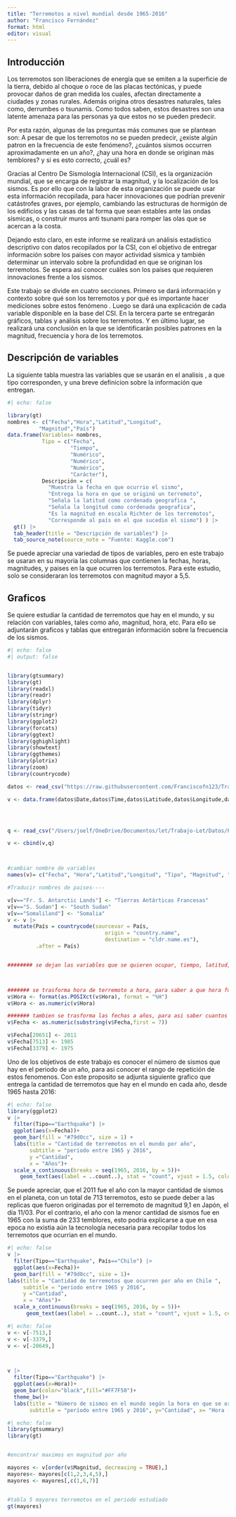 ```yaml
---
title: "Terremotos a nivel mundial desde 1965-2016"
author: "Francisco Fernández"
format: html
editor: visual
---
```


## Introducción

Los terremotos son liberaciones de energía que se emiten a la superficie de la tierra, debido al choque o roce de las placas tectónicas, y puede provocar daños de gran medida los cuales, afectan directamente a ciudades y zonas rurales. Además origina otros desastres naturales, tales como, derrumbes o tsunamis. Como todos saben, estos desastres son una latente amenaza para las personas ya que estos no se pueden predecir.

Por esta razón, algunas de las preguntas más comunes que se plantean son: A pesar de que los terremotos no se pueden predecir, ¿existe algún patron en la frecuencia de este fenómeno?, ¿cuántos sismos occurren aproximadamente en un año?, ¿hay una hora en donde se originan más temblores? y si es esto correcto, ¿cuál es?

Gracias al Centro De Sismología Internacional (CSI), es la organización mundial, que se encarga de registrar la magnitud, y la localización de los sismos. Es por ello que con la labor de esta organización se puede usar esta información recopilada, para hacer innovaciones que podrían prevenir catástrofes graves, por ejemplo, cambiando las estructuras de hormigón de los edificios y las casas de tal forma que sean estables ante las ondas sísmicas, o construir muros anti tsunami para romper las olas que se acercan a la costa.

Dejando esto claro, en este informe se realizará un análisis estadístico descriptivo con datos recopilados por la CSI, con el objetivo de entregar información sobre los países con mayor actividad sísmica y también determinar un intervalo sobre la profundidad en que se originan los terremotos. Se espera así conocer cuáles son los países que requieren innovaciones frente a los sismos.

Este trabajo se divide en cuatro secciones. Primero se dará información y contexto sobre qué son los terremotos y por qué es importante hacer mediciones sobre estos fenómeno . Luego se dará una explicación de cada variable disponible en la base del CSI. En la tercera parte se entregarán gráficos, tablas y análisis sobre los terremotos. Y en último lugar, se realizará una conclusión en la que se identificarán posibles patrones en la magnitud, frecuencia y hora de los terremotos.

## Descripción de variables

La siguiente tabla muestra las variables que se usarán en el analisis , a que tipo corresponden, y una breve definicion sobre la información que entregan.

```r
#| echo: false

library(gt)
nombres <- c("Fecha","Hora","Latitud","Longitud",
          "Magnitud","País") 
data.frame(Variables= nombres, 
           Tipo = c("Fecha",
                    "Tiempo",
                    "Numérico",
                    "Numérico",
                    "Numérico",
                    "Carácter"),
           Descripción = c(
             "Muestra la fecha en que ocurrio el sismo",
             "Entrega la hora en que se originó un terremoto",
             "Señala la latitud como cordenada geografica ",
             "Señala la longitud como cordenada geografica",
             "Es la magnitud en escala Richter de los terremotos",
             "Corresponde al país en el que sucedio el sismo") ) |> 
  gt() |> 
  tab_header(title = "Descripción de variables") |> 
  tab_source_note(source_note = "Fuente: Kaggle.com")
```

Se puede apreciar una variedad de tipos de variables, pero en este trabajo se usaran en su mayoria las columnas que contienen la fechas, horas, magnitudes, y paises en la que ocurren los terremotos. Para este estudio, solo se consideraran los terremotos con magnitud mayor a 5,5.

## Graficos

Se quiere estudiar la cantidad de terremotos que hay en el mundo, y su relación con variables, tales como año, magnitud, hora, etc. Para ello se adjuntarán graficos y tablas que entregarán información sobre la frecuencia de los sismos.

```r
#| echo: false
#| output: false


library(gtsummary)
library(gt)
library(readxl)
library(readr)
library(dplyr)        
library(tidyr)        
library(stringr) 
library(ggplot2)
library(forcats)
library(ggtext)  
library(gghighlight) 
library(showtext)
library(ggthemes)
library(plotrix)
library(zoom)
library(countrycode)

datos <- read_csv("https://raw.githubusercontent.com/Franciscofn123/Trabajo-Let/main/Datos/terremotos_sin_procesar.csv", show_col_types = FALSE)

v <- data.frame(datos$Date,datos$Time,datos$Latitude,datos$Longitude,datos$Type,datos$Magnitude)




q <- read_csv("/Users/joelf/OneDrive/Documentos/let/Trabajo-Let/Datos/País.csv",show_col_types = FALSE) 

v <- cbind(v,q)



#cambiar nombre de variables
names(v)= c("Fecha", "Hora","Latitud","Longitud", "Tipo", "Magnitud", "País")

#Traducir nombres de paises----

v[v=="Fr. S. Antarctic Lands"] <- "Tierras Antárticas Francesas"
v[v=="S. Sudan"] <- "South Sudan"
v[v=="Somaliland"] <- "Somalia"
v <- v |> 
  mutate(País = countrycode(sourcevar = País,
                               origin = "country.name",
                               destination = "cldr.name.es"),
         .after = País) 


######## se dejan las variables que se quieren ocupar, tiempo, latitud, longitud, magnitud, tipo y pais de origen



####### se trasforma hora de terremoto a hora, para saber a que hora fue (como funcion parte entera)
v$Hora <- format(as.POSIXct(v$Hora), format = "%H")
v$Hora <- as.numeric(v$Hora)

####### tambien se trasforma las fechas a años, para asi saber cuantos terremotos hay a medida que pasa el tiempo
v$Fecha <- as.numeric(substring(v$Fecha,first = 7))

v$Fecha[20651] <- 2011
v$Fecha[7513] <- 1985 
v$Fecha[3379] <- 1975

```

Uno de los objetivos de este trabajo es conocer el número de sismos que hay en el periodo de un año, para asi conocer el rango de repetición de estos fenomenos. Con este proposito se adjunta siguiente grafico que entrega la cantidad de terremotos que hay en el mundo en cada año, desde 1965 hasta 2016:

```r
#| echo: false
library(ggplot2)
v |> 
  filter(Tipo=="Earthquake") |> 
  ggplot(aes(x=Fecha))+
  geom_bar(fill = "#79d0cc", size = 1) +
  labs(title = "Cantidad de terremotos en el mundo por año",
       subtitle = "período entre 1965 y 2016",
       y ="Cantidad",
       x = "Años")+
  scale_x_continuous(breaks = seq(1965, 2016, by = 5))+
    geom_text(aes(label = ..count..), stat = "count", vjust = 1.5, colour = "Black",size=1.8)

```

Se puede apreciar, que el 2011 fue el año con la mayor cantidad de sismos en el planeta, con un total de 713 terremotos, esto se puede deber a las replicas que fueron originadas por el terremoto de magnitud 9,1 en Japón, el día 11/03. Por el contrario, el año con la menor cantidad de sismos fue en 1965 con la suma de 233 temblores, esto podria explicarse a que en esa epoca no existia aún la tecnologia necesaria para recopilar todos los terremotos que ocurrian en el mundo.

```r
#| echo: false
v |> 
  filter(Tipo=="Earthquake", País=="Chile") |> 
  ggplot(aes(x=Fecha))+
  geom_bar(fill = "#79d0cc", size = 1)+ 
labs(title = "Cantidad de terremotos que ocurren por año en Chile ",
     subtitle = "período entre 1965 y 2016",
     y ="Cantidad",
     x = "Años")+
  scale_x_continuous(breaks = seq(1965, 2016, by = 5))+
      geom_text(aes(label = ..count..), stat = "count", vjust = 1.5, colour = "Black",size=1.8)

```

```r
#| echo: false
v <- v[-7513,]
v <- v[-3379,]
v <- v[-20649,]



v |> 
  filter(Tipo=="Earthquake") |> 
  ggplot(aes(x=Hora))+
  geom_bar(color="black",fill="#FF7F50")+
  theme_bw()+
  labs(title = "Número de sismos en el mundo según la hora en que se origina",
       subtitle = "período entre 1965 y 2016", y="Cantidad", x= "Hora (0-24)")
```

```r
#| echo: false
library(gtsummary)
library(gt)


#encontrar maximos en magnitud por año

mayores <- v[order(v$Magnitud, decreasing = TRUE),]
mayores<- mayores[c(1,2,3,4,5),]
mayores <- mayores[,c(1,6,7)]


#tabla 5 mayores terremotos en el periodo estudiado
gt(mayores)
```
